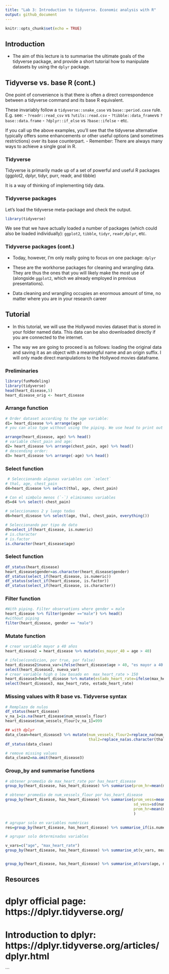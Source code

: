 ```yaml
---
title: "Lab 3: Introduction to tidyverse. Economic analysis with R"
output: github_document
---
```


```r
knitr::opts_chunk$set(echo = TRUE)
```

## Introduction

- The aim of this lecture is to summarise the ultimate goals of the tidyverse package, and provide a short tutorial how to manipulate datasets by using the `dplyr` package.

## Tidyverse vs. base R (cont.)

One point of convenience is that there is often a direct correspondence between a tidyverse command and its base R equivalent. 

These invariably follow a `tidyverse::snake_case` vs `base::period.case` rule. E.g. see:
- `?readr::read_csv` vs `?utils::read.csv`
- `?tibble::data_frame`vs `?base::data.frame`
- `?dplyr::if_else` vs `?base::ifelse`
- etc.
  
If you call up the above examples, you'll see that the tidyverse alternative typically offers some enhancements or other useful options (and sometimes restrictions) over its base counterpart.
- Remember: There are always many ways to achieve a single goal in R.

### Tidyverse

Tidyverse is primarily made up of a set of powerful and useful R packages (ggplot2, dplyr, tidyr, purr, readr, and tibble)

It is a way of thinking of implementing tidy data.

### Tidyverse packages

Let's load the tidyverse meta-package and check the output.
```r
library(tidyverse)
```

We see that we have actually loaded a number of packages (which could also be loaded individually): `ggplot2`, `tibble`, `tidyr`, `readr`,`dplyr`, etc.

### Tidyverse packages (cont.)

- Today, however, I'm only really going to focus on one package: `dplyr`

- These are the workhorse packages for cleaning and wrangling data. They are thus the ones that you will likely make the most use of (alongside `ggplot2`, which we already employed in previous presentations).

- Data cleaning and wrangling occupies an enormous amount of time, no matter where you are in your research career

## Tutorial 

- In this tutorial, we will use the Hollywod movies dataset that is stored in your folder named data. This data can be also downloaded directly if you are connected to the internet.

- The way we are going to proceed is as follows: loading the original data and saving it as an object with a meaningful name and an origin suffix. I will only made direct manipulations to the Hollywod movies dataframe.

### Preliminaries

```r
library(funModeling)
library(tidyverse)
head(heart_disease,5)  
heart_disease_orig <- heart_disease
```

### Arrange function

```r
# Order dataset according to the age variable: 
d1= heart_disease %>% arrange(age)
# you can also type without using the piping. We use head to print out only the first 5 rows in the dataset

arrange(heart_disease, age) %>% head()
# variable chest_pain and age:
d2= heart_disease %>% arrange(chest_pain, age) %>% head()
# descending order:
d3= heart_disease %>% arrange(-age) %>% head()
```


### Select function

```r
 # Seleccionando algunas variables con `select` 
# thal, age, chest_pain
d4=heart_disease %>% select(thal, age, chest_pain)

# Con el simbolo menos (`-`) eliminamos variables
d5=d4 %>% select(-chest_pain)

# seleccionamos 2 y luego todas
d6=heart_disease %>% select(age, thal, chest_pain, everything())
```


```r
# Seleccionando por tipo de dato
d9=select_if(heart_disease, is.numeric)
# is.character
# is.factor
is.character(heart_disease$age)
```

### Select function 

```r
df_status(heart_disease)
heart_disease$gender=as.character(heart_disease$gender)
df_status(select_if(heart_disease, is.numeric))
df_status(select_if(heart_disease, is.factor))
df_status(select_if(heart_disease, is.character))
```


### Filter function

```r
#With piping. Filter observations where gender = male
heart_disease %>% filter(gender =="male") %>% head()
#without piping
filter(heart_disease, gender == "male")
```



### Mutate function

```r
# crear variable mayor a 40 años
heart_disease2 = heart_disease %>% mutate(es_mayor_40 = age > 40)

# ifelse(condicion, por true, por false)
heart_disease2$nueva_var=ifelse(heart_disease$age > 40, "es mayor a 40 años", "es menor o igual a 40 años") 
select(heart_disease2, nueva_var)
# crear variable high o low basado en  max_heart_rate > 150
heart_disease3=heart_disease %>% mutate(estado_heart_rate=ifelse(max_heart_rate > 150, "high", "low"))
select(heart_disease3, max_heart_rate, estado_heart_rate)
```


### Missing values with R base vs. Tidyverse syntax

```r
# Remplazo de nulos
df_status(heart_disease)
v_na_1=is.na(heart_disease$num_vessels_flour)
heart_disease$num_vessels_flour[v_na_1]=999

```


```r
## with dplyr
data_clean=heart_disease3 %>% mutate(num_vessels_flour2=replace_na(num_vessels_flour, 999),
                                     thal2=replace_na(as.character(thal), "missing")) %>% select(num_vessels_flour2, thal2)
df_status(data_clean)

# remove missing values
data_clean2=na.omit(heart_disease3)
```



### Group_by and summarise functions

```r
# obtener promedio de max_heart_rate por has_heart_disease
group_by(heart_disease, has_heart_disease) %>% summarise(prom_hr=mean(max_heart_rate))

# obtener promedio de num_vessels_flour por has_heart_disease
group_by(heart_disease, has_heart_disease) %>% summarise(prom_vess=mean(num_vessels_flour, na.rm = T),
                                                         sd_vess=sd(num_vessels_flour, na.rm = T),
                                                         prom_hr=mean(max_heart_rate)
                                                         )

# agrupar solo en variables numéricas
res=group_by(heart_disease, has_heart_disease) %>% summarise_if(is.numeric, mean, na.rm=T)

```


```r
# agrupar solo determinadas variables

v_vars=c("age", "max_heart_rate")
group_by(heart_disease, has_heart_disease) %>% summarise_at(v_vars, mean, na.rm=T)


group_by(heart_disease, has_heart_disease) %>% summarise_at(vars(age, max_heart_rate), mean, na.rm=T)

```



## Resources

# dplyr official page: https://dplyr.tidyverse.org/
# Introduction to dplyr: https://dplyr.tidyverse.org/articles/dplyr.html




```

